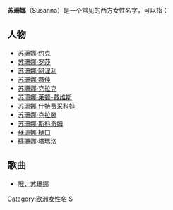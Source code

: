'''苏珊娜'''（Susanna）是一个常见的西方女性名字，可以指：

==人物==
* [[苏珊娜·约克|苏珊娜·约克]]
* [[苏珊娜·罗莎|苏珊娜·罗莎]]
* [[苏珊娜·阿涅利|苏珊娜·阿涅利]]
* [[苏珊娜·薇佳|苏珊娜·薇佳]]
* [[苏珊娜·克拉克|苏珊娜·克拉克]]
* [[苏珊娜·莱顿-戴维斯|苏珊娜·莱顿-戴维斯]]
* [[苏珊娜·什特费采科娃|苏珊娜·什特费采科娃]]
* [[苏珊娜·克拉滕|苏珊娜·克拉滕]]
* [[苏珊娜·斯科奇姆|苏珊娜·斯科奇姆]]
* [[蘇珊娜·樋口|蘇珊娜·樋口]]
* [[蘇珊娜·塔瑪洛|蘇珊娜·塔瑪洛]]

==歌曲==
* [[哦，苏珊娜|哦，苏珊娜]]

{{Disambiguation|S|Cat=三字人名譯名消歧義}}
[[Category:欧洲女性名|Category:欧洲女性名]]
[[Category:英语的名|S]]